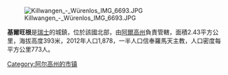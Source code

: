 [[Image:Killwangen_-_Würenlos_IMG_6693.JPG|right]]

'''基爾旺根'''是[[瑞士|瑞士]]的城鎮，位於該國北部，由[[阿爾高州|阿爾高州]]負責管轄，面積2.43平方公里，海拔高度393米，2012年人口1,878，一半人口信奉羅馬天主教，人口密度每平方公里773人。

{{Switzerland-geo-stub}}
[[Category:阿尔高州的市镇|Category:阿尔高州的市镇]]